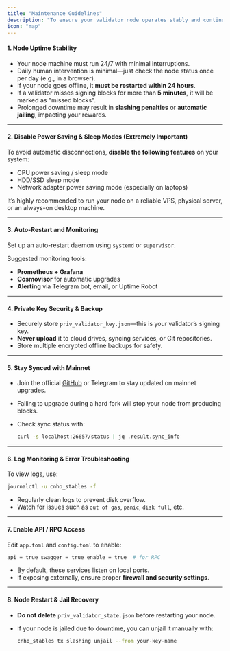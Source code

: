 ```yaml
---
title: "Maintenance Guidelines"
description: "To ensure your validator node operates stably and continuously earns rewards, please pay close attention to the following points:"
icon: "map"
---
```


#### 1. **Node Uptime Stability**

- Your node machine must run 24/7 with minimal interruptions.
- Daily human intervention is minimal—just check the node status once per day (e.g., in a browser).
- If your node goes offline, it **must be restarted within 24 hours**.
- If a validator misses signing blocks for more than **5 minutes**, it will be marked as "missed blocks".
- Prolonged downtime may result in **slashing penalties** or **automatic jailing**, impacting your rewards.

---

#### 2. **Disable Power Saving & Sleep Modes (Extremely Important)**

To avoid automatic disconnections, **disable the following features** on your system:

- CPU power saving / sleep mode
- HDD/SSD sleep mode
- Network adapter power saving mode (especially on laptops)

It’s highly recommended to run your node on a reliable VPS, physical server, or an always-on desktop machine.

---

#### 3. **Auto-Restart and Monitoring**

Set up an auto-restart daemon using `systemd` or `supervisor`.

Suggested monitoring tools:

- **Prometheus \+ Grafana**
- **Cosmovisor** for automatic upgrades
- **Alerting** via Telegram bot, email, or Uptime Robot

---

#### 4. **Private Key Security & Backup**

- Securely store `priv_validator_key.json`—this is your validator’s signing key.
- **Never upload** it to cloud drives, syncing services, or Git repositories.
- Store multiple encrypted offline backups for safety.

---

#### 5. **Stay Synced with Mainnet**

- Join the official [GitHub](https://github.com/alashooinc/ChainCNHO) or Telegram to stay updated on mainnet upgrades.
- Failing to upgrade during a hard fork will stop your node from producing blocks.
- Check sync status with:

  ```bash
  curl -s localhost:26657/status | jq .result.sync_info 
  ```

---

#### 6. **Log Monitoring & Error Troubleshooting**

To view logs, use:

```bash
journalctl -u cnho_stables -f 
```

- Regularly clean logs to prevent disk overflow.
- Watch for issues such as `out of gas`, `panic`, `disk full`, etc.

---

#### 7. **Enable API / RPC Access**

Edit `app.toml` and `config.toml` to enable:

```bash
api = true swagger = true enable = true  # for RPC 
```

- By default, these services listen on local ports.
- If exposing externally, ensure proper **firewall and security settings**.

---

#### 8. **Node Restart & Jail Recovery**

- **Do not delete** `priv_validator_state.json` before restarting your node.
- If your node is jailed due to downtime, you can unjail it manually with:

  ```bash
  cnho_stables tx slashing unjail --from your-key-name
  ```